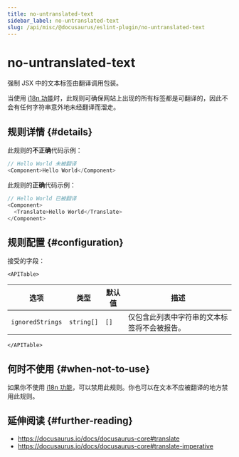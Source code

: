 ```yaml
---
title: no-untranslated-text
sidebar_label: no-untranslated-text
slug: /api/misc/@docusaurus/eslint-plugin/no-untranslated-text
---
```


# no-untranslated-text


强制 JSX 中的文本标签由翻译调用包装。

当使用 [i18n 功能](../../../i18n/i18n-introduction.mdx)时，此规则可确保网站上出现的所有标签都是可翻译的，因此不会有任何字符串意外地未经翻译而溜走。

## 规则详情 {#details}

此规则的**不正确**代码示例：

```js
// Hello World 未被翻译
<Component>Hello World</Component>
```

此规则的**正确**代码示例：

```js
// Hello World 已被翻译
<Component>
  <Translate>Hello World</Translate>
</Component>
```

## 规则配置 {#configuration}

接受的字段：

```mdx-code-block
<APITable>
```

| 选项 | 类型 | 默认值 | 描述 |
| --- | --- | --- | --- |
| `ignoredStrings` | `string[]` | `[]` | 仅包含此列表中字符串的文本标签将不会被报告。 |

```mdx-code-block
</APITable>
```

## 何时不使用 {#when-not-to-use}

如果你不使用 [i18n 功能](../../../i18n/i18n-introduction.mdx)，可以禁用此规则。你也可以在文本不应被翻译的地方禁用此规则。

## 延伸阅读 {#further-reading}

- https://docusaurus.io/docs/docusaurus-core#translate
- https://docusaurus.io/docs/docusaurus-core#translate-imperative
